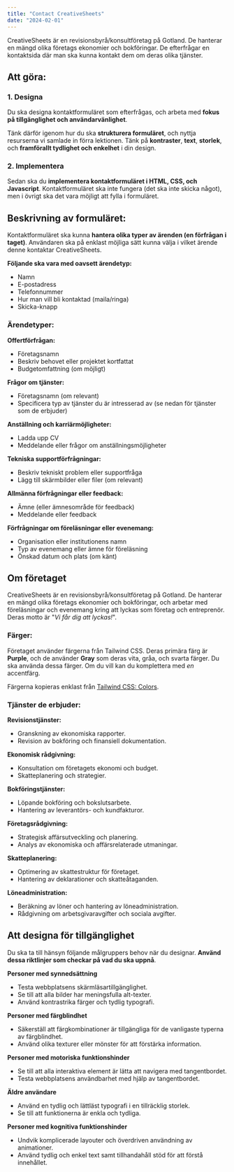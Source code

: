 ```yaml
---
title: "Contact CreativeSheets"
date: "2024-02-01"
---
```



CreativeSheets är en revisionsbyrå/konsultföretag på Gotland. De hanterar en mängd olika företags ekonomier och bokföringar. De efterfrågar en kontaktsida där man ska kunna kontakt dem om deras olika tjänster.

## Att göra:

### 1. Designa
Du ska designa kontaktformuläret som efterfrågas, och arbeta med **fokus på tillgänglighet och användarvänlighet**.

Tänk därför igenom hur du ska **strukturera formuläret**, och nyttja resurserna vi samlade in förra lektionen. Tänk på **kontraster**, **text**, **storlek**, och **framförallt tydlighet och enkelhet** i din design.

### 2. Implementera
Sedan ska du **implementera kontaktformuläret i HTML, CSS, och Javascript**. Kontaktformuläret ska inte fungera (det ska inte skicka något), men i övrigt ska det vara möjligt att fylla i formuläret.

<div class="page-break"></div>

## Beskrivning av formuläret:
Kontaktformuläret ska kunna **hantera olika typer av ärenden (en förfrågan i taget)**. Användaren ska på enklast möjliga sätt kunna välja i vilket ärende denne kontaktar CreativeSheets.

**Följande ska vara med oavsett ärendetyp:**
- Namn
- E-postadress
- Telefonnummer
- Hur man vill bli kontaktad (maila/ringa)
- Skicka-knapp

### Ärendetyper:

**Offertförfrågan:**
- Företagsnamn
- Beskriv behovet eller projektet kortfattat
- Budgetomfattning (om möjligt)

**Frågor om tjänster:**
- Företagsnamn (om relevant)
- Specificera typ av tjänster du är intresserad av (se nedan för tjänster som de erbjuder)

**Anställning och karriärmöjligheter:**
- Ladda upp CV
- Meddelande eller frågor om anställningsmöjligheter

**Tekniska supportförfrågningar:**
- Beskriv tekniskt problem eller supportfråga
- Lägg till skärmbilder eller filer (om relevant)

**Allmänna förfrågningar eller feedback:**
- Ämne (eller ämnesområde för feedback)
- Meddelande eller feedback

**Förfrågningar om föreläsningar eller evenemang:**
- Organisation eller institutionens namn
- Typ av evenemang eller ämne för föreläsning
- Önskad datum och plats (om känt)

<div class="page-break"></div>

## Om företaget
CreativeSheets är en revisionsbyrå/konsultföretag på Gotland. De hanterar en mängd olika företags ekonomier och bokföringar, och arbetar med föreläsningar och evenemang kring att lyckas som företag och entreprenör. Deras motto är "*Vi får dig att lyckas!*".

### Färger:

Företaget använder färgerna från Tailwind CSS. Deras primära färg är **Purple**, och de använder **Gray** som deras vita, gråa, och svarta färger. Du ska använda dessa färger. Om du vill kan du komplettera med *en* accentfärg.

Färgerna kopieras enklast från [Tailwind CSS: Colors](https://tailwindcss.com/docs/customizing-colors).

<div class="page-break"></div>

### Tjänster de erbjuder:

**Revisionstjänster:**
- Granskning av ekonomiska rapporter.
- Revision av bokföring och finansiell dokumentation.

**Ekonomisk rådgivning:**
- Konsultation om företagets ekonomi och budget.
- Skatteplanering och strategier.

**Bokföringstjänster:**
- Löpande bokföring och bokslutsarbete.
- Hantering av leverantörs- och kundfakturor.

**Företagsrådgivning:**
- Strategisk affärsutveckling och planering.
- Analys av ekonomiska och affärsrelaterade utmaningar.

**Skatteplanering:**
- Optimering av skattestruktur för företaget.
- Hantering av deklarationer och skatteåtaganden.

**Löneadministration:**
- Beräkning av löner och hantering av löneadministration.
- Rådgivning om arbetsgivaravgifter och sociala avgifter.

<div class="page-break"></div>

## Att designa för tillgänglighet
Du ska ta till hänsyn följande målgruppers behov när du designar. **Använd dessa riktlinjer som checkar på vad du ska uppnå**.

**Personer med synnedsättning**
- Testa webbplatsens skärmläsartillgänglighet.
- Se till att alla bilder har meningsfulla alt-texter.
- Använd kontrastrika färger och tydlig typografi.

**Personer med färgblindhet**
- Säkerställ att färgkombinationer är tillgängliga för de vanligaste typerna av färgblindhet.
- Använd olika texturer eller mönster för att förstärka information.

**Personer med motoriska funktionshinder**
- Se till att alla interaktiva element är lätta att navigera med tangentbordet.
- Testa webbplatsens användbarhet med hjälp av tangentbordet.

**Äldre användare**
- Använd en tydlig och lättläst typografi i en tillräcklig storlek.
- Se till att funktionerna är enkla och tydliga.

**Personer med kognitiva funktionshinder**
- Undvik komplicerade layouter och överdriven användning av animationer.
- Använd tydlig och enkel text samt tillhandahåll stöd för att förstå innehållet.